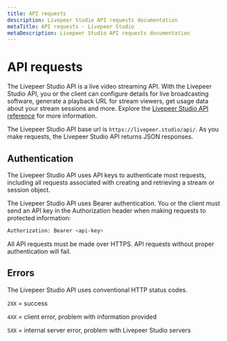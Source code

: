 ```yaml
---
title: API requests
description: Livepeer Studio API requests documentation
metaTitle: API requests - Livepeer Studio
metaDescription: Livepeer Studio API requests documentation
---
```


# API requests

The Livepeer Studio API is a live video streaming API. With the Livepeer Studio
API, you or the client can configure details for live broadcasting software,
generate a playback URL for stream viewers, get usage data about your stream
sessions and more. Explore the
[Livepeer Studio API reference](/docs/api-reference) for more information.

The Livepeer Studio API base url is `https://livepeer.studio/api/`. As you make
requests, the Livepeer Studio API returns JSON responses.

## Authentication

The Livepeer Studio API uses API keys to authenticate most requests, including
all requests associated with creating and retrieving a stream or session object.

The Livepeer Studio API uses Bearer authentication. You or the client must send
an API key in the Authorization header when making requests to protected
information:

```bash
Authorization: Bearer <api-key>
```

All API requests must be made over HTTPS. API requests without proper
authentication will fail.

## Errors

The Livepeer Studio API uses conventional HTTP status codes.

`2XX` = success

`4XX` = client error, problem with information provided

`5XX` = internal server error, problem with Livepeer Studio servers
